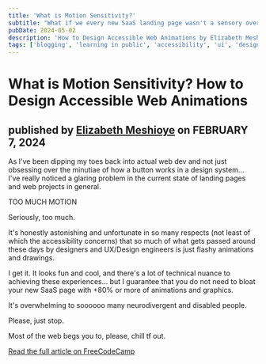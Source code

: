 ```yaml
---
title: 'What is Motion Sensitivity?'
subtitle: "What if we every new SaaS landing page wasn't a sensory overload?"
pubDate: 2024-05-02
description: 'How to Design Accessible Web Animations by Elizabeth Meshioye on FreeCodeCamp.'
tags: ['blogging', 'learning in public', 'accessibility', 'ui', 'design']
---
```


# What is Motion Sensitivity? How to Design Accessible Web Animations

## published by [Elizabeth Meshioye](https://www.freecodecamp.org/news/author/elizabeth/) on FEBRUARY 7, 2024

As I've been dipping my toes back into actual web dev and not just obsessing over the minutiae of how a button works in a design system... I've really noticed a glaring problem in the current state of landing pages and web projects in general.

TOO MUCH MOTION

Seriously, too much.

It's honestly astonishing and unfortunate in so many respects (not least of which the accessibility concerns) that so much of what gets passed around these days by designers and UX/Design engineers is just flashy animations and drawings.

I get it. It looks fun and cool, and there's a lot of technical nuance to achieving these experiences... but I guarantee that you do not need to bloat your new SaaS page with +80% or more of animations and graphics.

It's overwhelming to soooooo many neurodivergent and disabled people.

Please, just stop.

Most of the web begs you to, please, chill tf out.

[Read the full article on FreeCodeCamp](https://www.freecodecamp.org/news/web-sensitivity-how-to-design-accessible-animations/)
